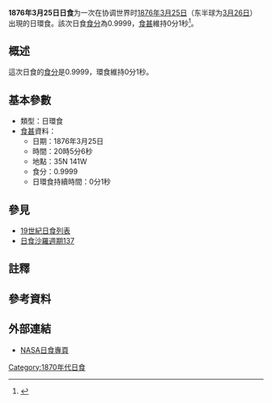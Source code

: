 {{Infobox Solar eclipse
| Year        = 1876
| Month       = 3
| Day         = 25
| Type        = 日環食
| Image       = SE1876Mar25A.gif
| Image size  = 200px
| Image intro = 1876年3月25日日環食路徑圖
  <!--   日食資料   -->
| Gamma       = 0.6142
| Mag         = 0.9999
| Saros       = [[日食沙羅週期137|137]]
| Saros total = 
| Saros seq   = 
  <!--     食甚     -->
| Duration    = 0分1秒
| Location    = 
| Coords      = 
| Width       = 1公里
  <!--   開始時間   -->
| Partial     = 
| Start type  = 
| Centre      = 
| Greatest    = 20:05:06
  <!--     倒數     -->
| hour        = 20
| minute      = 05
| second      = 06
| Duration_s  = 
}}
'''1876年3月25日日食'''为一次在协调世界时[[1876年|1876年]][[3月25日|3月25日]]（东半球为[[3月26日|3月26日]]）出現的日環食。該次日食[[食分|食分]]為0.9999，[[食甚|食甚]]維持0分1秒<ref name="nasa_catalog_list">{{cite web |url=http://eclipse.gsfc.nasa.gov/SEcat5/SE1801-1900.html |title=Catalog of Solar Eclipses: 1801 to 1900 |language=en |publisher=[[NASA|NASA]] |accessdate=2009-07-26 |archiveurl=https://web.archive.org/web/20150112204733/http://eclipse.gsfc.nasa.gov/SEcat5/SE1801-1900.html |archivedate=2015-01-12 |deadurl=no }}</ref>。

== 概述 ==
這次日食的[[食分|食分]]是0.9999，環食維持0分1秒。

== 基本參數 ==
{{NoteUTC}}
* 類型：日環食
*[[食甚|食甚]]資料：
** 日期：1876年3月25日
** 時間：20時5分6秒 
** 地點：35N 141W
** 食分：0.9999
** 日環食持續時間：0分1秒

== 參見 ==
{{日食主題}}
* [[19世紀日食列表|19世紀日食列表]]
* [[日食沙羅週期137|日食沙羅週期137]]

== 註釋 ==
{{NoteFoot}}

== 參考資料 ==
{{reflist}}

== 外部連結 ==
* [http://eclipse.gsfc.nasa.gov/solar.html NASA日食專頁]{{Wayback|url=http://eclipse.gsfc.nasa.gov/solar.html |date=20190108200537 }}{{en icon}}

{{日食}}

[[Category:1870年代日食|Category:1870年代日食]]


{{Eclipse-stub}}